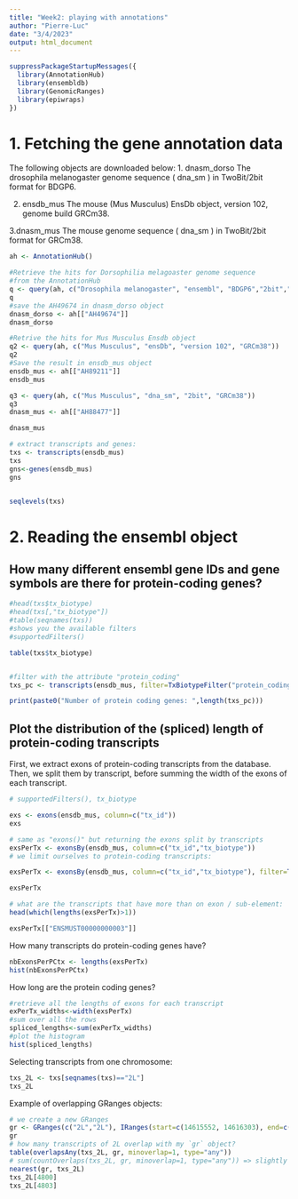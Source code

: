 ```yaml
---
title: "Week2: playing with annotations"
author: "Pierre-Luc"
date: "3/4/2023"
output: html_document
---
```


```r
suppressPackageStartupMessages({
  library(AnnotationHub)
  library(ensembldb)
  library(GenomicRanges)
  library(epiwraps)
})
```

# 1. Fetching the gene annotation data

The following objects are downloaded below:
1. dnasm_dorso
The  drosophila melanogaster genome sequence ( dna_sm ) in TwoBit/2bit format for BDGP6.

2. ensdb_mus
The mouse (Mus Musculus) EnsDb object, version 102, genome build GRCm38.

3.dnasm_mus
The mouse genome sequence ( dna_sm ) in TwoBit/2bit format for GRCm38.
```r
ah <- AnnotationHub()

#Retrieve the hits for Dorsophilia melagoaster genome sequence
#from the AnnotationHub
q <- query(ah, c("Drosophila melanogaster", "ensembl", "BDGP6","2bit","dna_sm"))
q
#save the AH49674 in dnasm_dorso object
dnasm_dorso <- ah[["AH49674"]]
dnasm_dorso
```
```r
#Retrive the hits for Mus Musculus Ensdb object
q2 <- query(ah, c("Mus Musculus", "ensDb", "version 102", "GRCm38"))
q2
#Save the result in ensdb_mus object
ensdb_mus <- ah[["AH89211"]]
ensdb_mus
```
```r
q3 <- query(ah, c("Mus Musculus", "dna_sm", "2bit", "GRCm38"))
q3
dnasm_mus <- ah[["AH88477"]]

dnasm_mus
```


```r
# extract transcripts and genes:
txs <- transcripts(ensdb_mus)
txs
gns<-genes(ensdb_mus)
gns


seqlevels(txs)

```
# 2. Reading the ensembl object
## How many different ensembl gene IDs and gene symbols are there for protein-coding genes?


```r
#head(txs$tx_biotype)
#head(txs[,"tx_biotype"])
#table(seqnames(txs))
#shows you the available filters
#supportedFilters()
```


```r
table(txs$tx_biotype)


#filter with the attribute "protein_coding"
txs_pc <- transcripts(ensdb_mus, filter=TxBiotypeFilter("protein_coding"))

print(paste0("Number of protein coding genes: ",length(txs_pc)))

```
## Plot the distribution of the (spliced) length of protein-coding transcripts
First, we extract exons of protein-coding transcripts from the database. Then, we split them by transcript, before summing the width of the exons of each transcript.

```r
# supportedFilters(), tx_biotype

exs <- exons(ensdb_mus, column=c("tx_id"))
exs

# same as "exons()" but returning the exons split by transcripts
exsPerTx <- exonsBy(ensdb_mus, column=c("tx_id","tx_biotype"))
# we limit ourselves to protein-coding transcripts:

exsPerTx <- exonsBy(ensdb_mus, column=c("tx_id","tx_biotype"), filter=TxBiotypeFilter("protein_coding"))

exsPerTx

# what are the transcripts that have more than on exon / sub-element:
head(which(lengths(exsPerTx)>1))

exsPerTx[["ENSMUST00000000003"]]
```

How many transcripts do protein-coding genes have?

```r
nbExonsPerPCtx <- lengths(exsPerTx)
hist(nbExonsPerPCtx)
```

How long are the protein coding genes?
```r
#retrieve all the lengths of exons for each transcript
exPerTx_widths<-width(exsPerTx)
#sum over all the rows
spliced_lengths<-sum(exPerTx_widths)
#plot the histogram
hist(spliced_lengths)
```

Selecting transcripts from one chromosome:

```r
txs_2L <- txs[seqnames(txs)=="2L"] 
txs_2L
```

Example of overlapping GRanges objects:

```r
# we create a new GRanges
gr <- GRanges(c("2L","2L"), IRanges(start=c(14615552, 14616303), end=c(14615552+10, 14616303+20)))
gr
# how many transcripts of 2L overlap with my `gr` object?
table(overlapsAny(txs_2L, gr, minoverlap=1, type="any"))
# sum(countOverlaps(txs_2L, gr, minoverlap=1, type="any")) => slightly different result because some transcripts overlap more than once: txs_2L[countOverlaps(txs_2L, gr, minoverlap=1, type="any")==2]
nearest(gr, txs_2L)
txs_2L[4800]
txs_2L[4803]
```
